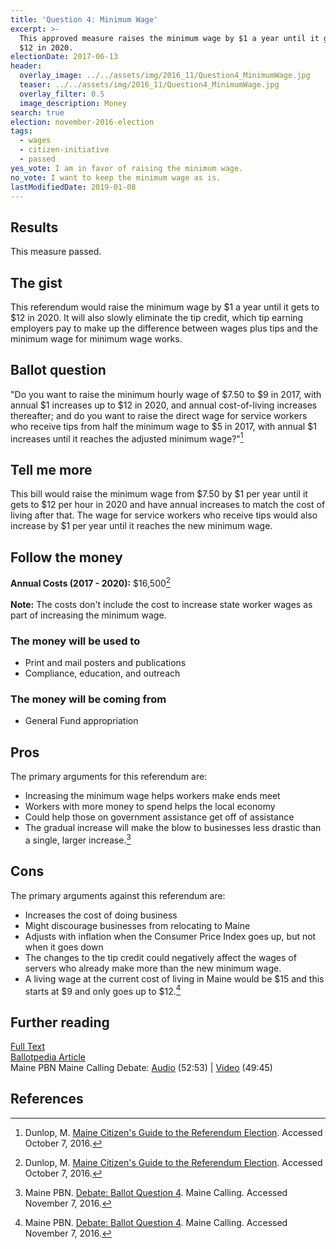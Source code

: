 ```yaml
---
title: 'Question 4: Minimum Wage'
excerpt: >-
  This approved measure raises the minimum wage by $1 a year until it gets to
  $12 in 2020.
electionDate: 2017-06-13
header:
  overlay_image: ../../assets/img/2016_11/Question4_MinimumWage.jpg
  teaser: ../../assets/img/2016_11/Question4_MinimumWage.jpg
  overlay_filter: 0.5
  image_description: Money
search: true
election: november-2016-election
tags:
  - wages
  - citizen-initiative
  - passed
yes_vote: I am in favor of raising the minimum wage.
no_vote: I want to keep the minimum wage as is.
lastModifiedDate: 2019-01-08
---
```


## Results

This measure passed.

## The gist

This referendum would raise the minimum wage by $1 a year until it gets to $12 in 2020. It will also slowly eliminate the tip credit, which tip earning employers pay to make up the difference between wages plus tips and the minimum wage for minimum wage works.

## Ballot question

"Do you want to raise the minimum hourly wage of $7.50 to $9 in 2017, with annual $1 increases up to $12 in 2020, and annual cost-of-living increases thereafter; and do you want to raise the direct wage for service workers who receive tips from half the minimum wage to $5 in 2017, with annual $1 increases until it reaches the adjusted minimum wage?"[^2]

<YesNoTable yesContent={frontmatter.yes_vote} noContent={frontmatter.no_vote} />

## Tell me more

This bill would raise the minimum wage from $7.50 by $1 per year until it gets to $12 per hour in 2020 and have annual increases to match the cost of living after that. The wage for service workers who receive tips would also increase by $1 per year until it reaches the new minimum wage.

## Follow the money

**Annual Costs (2017 - 2020):** $16,500[^2]
<br /><br />
**Note:** The costs don't include the cost to increase state worker wages as part of increasing the minimum wage.

### The money will be used to

- Print and mail posters and publications
- Compliance, education, and outreach

### The money will be coming from

- General Fund appropriation

## Pros

The primary arguments for this referendum are:

- Increasing the minimum wage helps workers make ends meet
- Workers with more money to spend helps the local economy
- Could help those on government assistance get off of assistance
- The gradual increase will make the blow to businesses less drastic than a single, larger increase.[^3]

## Cons

The primary arguments against this referendum are:

- Increases the cost of doing business
- Might discourage businesses from relocating to Maine
- Adjusts with inflation when the Consumer Price Index goes up, but not when it goes down
- The changes to the tip credit could negatively affect the wages of servers who already make more than the new minimum wage.
- A living wage at the current cost of living in Maine would be $15 and this starts at $9 and only goes up to $12.[^3]

## Further reading

[Full Text](http://www.maine.gov/sos/cec/elec/citizens/miniwage.doc)
<br />[Ballotpedia Article](<https://ballotpedia.org/Maine_Minimum_Wage_Increase,_Question_4_(2016)>)
<br />Maine PBN Maine Calling Debate: [Audio](http://mainepublic.org/post/debate-ballot-question-4) (52:53) | [Video](http://video.mainepublic.org/video/2365879881/) (49:45)

## References

[^2]: Dunlop, M. [Maine Citizen's Guide to the Referendum Election](http://www.state.me.us/sos/cec/elec/upcoming/citizensguide2016.pdf). Accessed October 7, 2016.

[^3]: Maine PBN. [Debate: Ballot Question 4](http://mainepublic.org/post/debate-ballot-question-4). Maine Calling. Accessed November 7, 2016.
